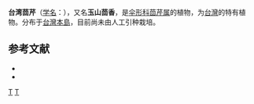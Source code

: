 {{NoteTA|G1=LS}}
{{Speciesbox 
| genus = Pimpinella
| species = niitakayamensis
| authority = [[早田文藏|Hayata]]
}}

'''台湾茴芹'''（[[学名|学名]]：{{lang|la|''Pimpinella niitakayamensis''}}），又名'''玉山茴香'''，是[[伞形科|伞形科]][[茴芹属|茴芹属]]的植物，为[[台灣|台灣]]的特有植物。分布于[[台灣島|台灣本島]]，目前尚未由人工引种栽培。

== 参考文献 ==

* {{cite web| url =http://www.bioinfo.cn/db05/KmzwSpecies.php?action=view&id=22906| title =台湾茴芹| work =《中国高等植物数据库全库》| publisher =中国科学院微生物研究所| author =昆明植物研究所| accessdate =2009-02-25| deadurl =yes| archiveurl =https://web.archive.org/web/20160305081546/http://www.bioinfo.cn/db05/KmzwSpecies.php?action=view&id=22906| archivedate =2016-03-05}}
* {{TaiBNET| zh=玉山茴香 | id=202334 | binomial=Pimpinella niitakayamensis | authority=Hayata, 1916 | var= | accessdate=2013-01-24}}
{{Taxonbar|from=Q10915003}}

[[Category:茴芹属|T]]
[[Category:台灣植物|T]]


{{Apiales-stub}}